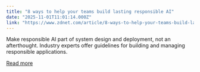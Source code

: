 ```yaml
---
title: "8 ways to help your teams build lasting responsible AI"
date: "2025-11-01T11:01:14.000Z"
link: "https://www.zdnet.com/article/8-ways-to-help-your-teams-build-lasting-responsible-ai/"
---
```


Make responsible AI part of system design and deployment, not an afterthought. Industry experts offer guidelines for building and managing responsible applications.

[Read more](https://www.zdnet.com/article/8-ways-to-help-your-teams-build-lasting-responsible-ai/)
